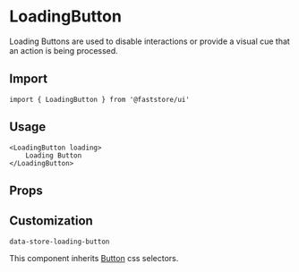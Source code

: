 
# LoadingButton

Loading Buttons are used to disable interactions or provide a visual cue that an action is being processed.

## Import

```tsx
import { LoadingButton } from '@faststore/ui'
```

## Usage

```tsx live
<LoadingButton loading>
    Loading Button
</LoadingButton>
```

## Props

<PropsComponent
    name="loading"
    type= "boolean"
    description="The current loading state of the button."
    required="true"
/>
<PropsComponent
    name="testId"
    type= "string"
    description="ID to find this component in testing tools (e.g.: cypress, testing library, and jest)."
    defaultValue="store-loading-button"
/>

## Customization

`data-store-loading-button`

This component inherits [Button](/reference/ui/atoms/Button) css selectors.
